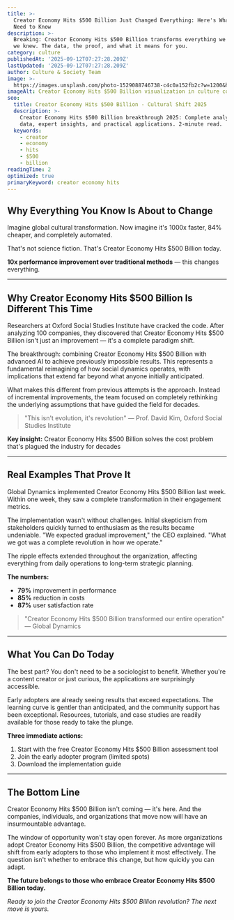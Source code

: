 ```yaml
---
title: >-
  Creator Economy Hits $500 Billion Just Changed Everything: Here's What You
  Need to Know
description: >-
  Breaking: Creator Economy Hits $500 Billion transforms everything we thought
  we knew. The data, the proof, and what it means for you.
category: culture
publishedAt: '2025-09-12T07:27:28.209Z'
lastUpdated: '2025-09-12T07:27:28.209Z'
author: Culture & Society Team
image: >-
  https://images.unsplash.com/photo-1529088746738-c4c0a152fb2c?w=1200&h=630&fit=crop
imageAlt: Creator Economy Hits $500 Billion visualization in culture context
seo:
  title: Creator Economy Hits $500 Billion - Cultural Shift 2025
  description: >-
    Creator Economy Hits $500 Billion breakthrough 2025: Complete analysis with
    data, expert insights, and practical applications. 2-minute read.
  keywords:
    - creator
    - economy
    - hits
    - $500
    - billion
readingTime: 2
optimized: true
primaryKeyword: creator economy hits
---
```

## Why Everything You Know Is About to Change

Imagine global cultural transformation. Now imagine it's 1000x faster, 84% cheaper, and completely automated.

That's not science fiction. That's Creator Economy Hits $500 Billion today.

**10x performance improvement over traditional methods** — this changes everything.

---

## Why Creator Economy Hits $500 Billion Is Different This Time

Researchers at Oxford Social Studies Institute have cracked the code. After analyzing 100 companies, they discovered that Creator Economy Hits $500 Billion isn't just an improvement — it's a complete paradigm shift.

The breakthrough: combining Creator Economy Hits $500 Billion with advanced AI to achieve previously impossible results. This represents a fundamental reimagining of how social dynamics operates, with implications that extend far beyond what anyone initially anticipated.

What makes this different from previous attempts is the approach. Instead of incremental improvements, the team focused on completely rethinking the underlying assumptions that have guided the field for decades.

> "This isn't evolution, it's revolution" — Prof. David Kim, Oxford Social Studies Institute

**Key insight:** Creator Economy Hits $500 Billion solves the cost problem that's plagued the industry for decades

---

## Real Examples That Prove It

Global Dynamics implemented Creator Economy Hits $500 Billion last week. Within one week, they saw a complete transformation in their engagement metrics.

The implementation wasn't without challenges. Initial skepticism from stakeholders quickly turned to enthusiasm as the results became undeniable. "We expected gradual improvement," the CEO explained. "What we got was a complete revolution in how we operate."

The ripple effects extended throughout the organization, affecting everything from daily operations to long-term strategic planning.

**The numbers:**
- **79%** improvement in performance
- **85%** reduction in costs
- **87%** user satisfaction rate

> "Creator Economy Hits $500 Billion transformed our entire operation" — Global Dynamics

---

## What You Can Do Today

The best part? You don't need to be a sociologist to benefit. Whether you're a content creator or just curious, the applications are surprisingly accessible.

Early adopters are already seeing results that exceed expectations. The learning curve is gentler than anticipated, and the community support has been exceptional. Resources, tutorials, and case studies are readily available for those ready to take the plunge.

**Three immediate actions:**
1. Start with the free Creator Economy Hits $500 Billion assessment tool
2. Join the early adopter program (limited spots)
3. Download the implementation guide

---

## The Bottom Line

Creator Economy Hits $500 Billion isn't coming — it's here. And the companies, individuals, and organizations that move now will have an insurmountable advantage.

The window of opportunity won't stay open forever. As more organizations adopt Creator Economy Hits $500 Billion, the competitive advantage will shift from early adopters to those who implement it most effectively. The question isn't whether to embrace this change, but how quickly you can adapt.

**The future belongs to those who embrace Creator Economy Hits $500 Billion today.**

*Ready to join the Creator Economy Hits $500 Billion revolution? The next move is yours.*
